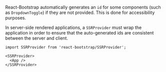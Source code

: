 <PageHeader title="Server-side Rendering" />

React-Bootstrap automatically generates an `id` for some
components (such as `DropdownToggle`) if they are not provided.
This is done for accessibility purposes.

In server-side rendered applications, a `SSRProvider` must wrap
the application in order to ensure that the auto-generated ids
are consistent between the server and client.

```
import SSRProvider from 'react-bootstrap/SSRProvider';

<SSRProvider>
  <App />
</SSRProvider>
```
